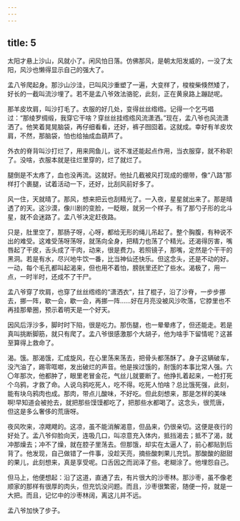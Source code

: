 ```yaml
---
---
---
```

title: 5
---



太阳才悬上沙山，风就小了。闲风怕日落。仿佛那风，是朝太阳发威的，一没了太阳，风沙也懒得显示自己的强大了。

孟八爷爬起身。那沙山沙洼，已叫风沙重塑了一遍，大变样了，梭梭柴倏然矮了，好长的一截叫流沙埋了。若不是孟八爷效法骆驼，此刻，正在黄泉路上蹦跶呢。

那羊皮坎肩，叫沙打毛了。衣服的好几处，变得丝丝绺绺。记得一个乞丐唱过：“那绫罗绸缎，我穿它干啥？穿丝丝挂绺绺风流潇洒。”现在，孟八爷也风流潇洒了。他笑着晃晃脑袋，再仔细看看，还好，裤子囫囵着。这就成。幸好有羊皮坎肩，不然，那脑袋，怕也给抽成血葫芦了。

外衣的脊背叫沙打烂了，用来网鱼儿，说不准还能起点作用，当衣服穿，就不称职了。没啥，衣服本就是往烂里穿的，烂了就烂了。

腿倒是不太疼了，血也没再流。这就好。他扯几截被风打现成的绷带，像“八路”那样打个裹腿，试着活动一下，还好，比刮风前好多了。

风一住，天就晴了。那风，想来把云也刮精光了。一入夜，星星就出来了。那是晴透了的天。这沙漠，像川剧的变脸，一眨眼，就另一个样子。有了那勺子形的北斗星，就不会迷路了。孟八爷决定赶夜路。

只是，肚里空了，那肠子呀，心呀，都给无形的绳儿吊起了。整个胸腹，有种说不出的难受。这难受荡呀荡呀，就荡向全身，把精力也荡了个精光。还渴得厉害，嘴唇起了干皮，舌头成了干肉，动来，很是费力。若照镜子，那嘴，定然是个干干的黑洞。若是有水，尽兴地牛饮一番，比当神仙还快乐。但这念头，还是不动的好。一动，每个毛孔都叫起渴来，但也用不着怕，膀胱里还贮了些水。渴极了，用一点，一时半时，还成不了干尸。

孟八爷穿了坎肩，也穿了丝丝绺绺的“潇洒衣”，拄了棍子，沿了沙脊，一步步挪去，挪一阵，歇一会，歇一会，再挪一阵……好在月亮没被风沙吹落，它脖里也不再挂那晕圈，预示着明天是一个好天。

因风后浮沙多，脚时时下陷，很是吃力。那伤腿，也一晕晕疼了，但还能走。若是真叫挑断脚筋，就只有爬了。孟八爷很感激那个大胡子，他为啥手下留情呢？这甚至算得上救命了。

渴。饿。那渴饿，汇成旋风，在心里荡来荡去，把骨头都荡酥了。身子这辆破车，没汽油了，踢零哐啷，发出破烂的声音。他是挨过饿的，耐饿的本事比常人强。六〇年那次，他都肿了，眼里老冒金花，气丝儿就要断了。他挣扎着起来，一枪打死个乌鸦，才救了命。人说乌鸦吃死人，吃不得。吃死人怕啥？总比饿死强，此刻，能有块乌鸦肉也成。那肉，带点儿酸味，不好吃。但此刻想来，那是怎样的美味啊!早知道会被抢去，就把那些馍馍都吃了，把那些水都喝了。这念头，很荒唐，但这是多么奢侈的荒唐呀。

夜风吹来，凉飕飕的。这凉，虽不能消解渴意，但品来，仍很亲切。这便是夜行的好处了。孟八爷仰脸向天，连吸几口，叫凉意充入体内，抵挡渴去；抵不了渴，就冲那燥去；冲不了燥，就在腔子里荡去。但那饿，却实在太逼人了，前心都贴到后背了。他发现，自己做错了一件事，没趁天亮，摘些酸刺果儿充饥。那酸酸的甜甜的果儿，此刻想来，真是享受呢。口舌因之而润泽了些。老糊涂了。他埋怨自己。

但马上，他便想起：沿了这道，直通了去，有片很大的沙枣林。那沙枣，虽不像老顺家的那样有很厚的肉头，但充饥没问题。而且，沙枣很繁密，随便一捋，就是一大把。而且，记忆中的沙枣林阔，离这儿并不远。

孟八爷加快了步子。